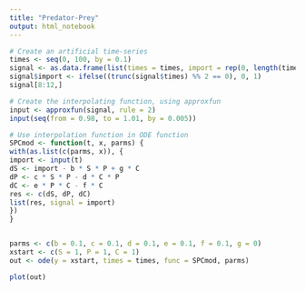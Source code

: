 ```yaml
---
title: "Predator-Prey"
output: html_notebook
---
```



```r
# Create an artificial time-series
times <- seq(0, 100, by = 0.1)
signal <- as.data.frame(list(times = times, import = rep(0, length(times))))
signal$import <- ifelse((trunc(signal$times) %% 2 == 0), 0, 1)
signal[8:12,]

# Create the interpolating function, using approxfun
input <- approxfun(signal, rule = 2)
input(seq(from = 0.98, to = 1.01, by = 0.005))

# Use interpolation function in ODE function
SPCmod <- function(t, x, parms) {
with(as.list(c(parms, x)), {
import <- input(t)
dS <- import - b * S * P + g * C
dP <- c * S * P - d * C * P
dC <- e * P * C - f * C
res <- c(dS, dP, dC)
list(res, signal = import)
})
}


parms <- c(b = 0.1, c = 0.1, d = 0.1, e = 0.1, f = 0.1, g = 0)
xstart <- c(S = 1, P = 1, C = 1)
out <- ode(y = xstart, times = times, func = SPCmod, parms)

plot(out)

```

